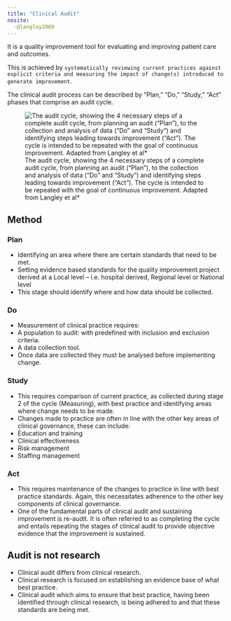 ```yaml
---
title: "Clinical Audit"
nosite:
  -@langley2009
---
```


::: callout
It is a quality improvement tool for evaluating and improving patient care and outcomes.

This is achieved by `systematically reviewing current practices against explicit criteria and measuring the impact of change(s) introduced to generate improvement`.
:::

The clinical audit process can be described by “Plan,” “Do,” “Study,” “Act” phases that comprise an audit cycle.

::: figure
![The audit cycle, showing the 4 necessary steps of a complete audit cycle, from planning an audit (“Plan”), to the collection and analysis of data (“Do” and “Study”) and identifying steps leading towards improvement (“Act”). The cycle is intended to be repeated with the goal of continuous improvement. Adapted from Langley et al\*](images/audit.png)
:::

## Method

### Plan

-   Identifying an area where there are certain standards that need to be met.
-   Setting evidence based standards for the quality improvement project derived at a Local level – i.e. hospital derived, Regional level or National level
-   This stage should identify where and how data should be collected.

### Do

-   Measurement of clinical practice requires:
-   A population to audit: with predefined with inclusion and exclusion criteria.
-   A data collection tool.
-   Once data are collected they must be analysed before implementing change.

### Study

-   This requires comparison of current practice, as collected during stage 2 of the cycle (Measuring), with best practice and identifying areas where change needs to be made.
-   Changes made to practice are often in line with the other key areas of clinical governance, these can include:
-   Education and training
-   Clinical effectiveness
-   Risk management
-   Staffing management

### Act

-   This requires maintenance of the changes to practice in line with best practice standards. Again, this necessitates adherence to the other key components of clinical governance.
-   One of the fundamental parts of clinical audit and sustaining improvement is re-audit. It is often referred to as completing the cycle and entails repeating the stages of clinical audit to provide objective evidence that the improvement is sustained.

## Audit is not research

-   Clinical audit differs from clinical research.
-   Clinical research is focused on establishing an evidence base of what best practice.
-   Clinical audit which aims to ensure that best practice, having been identified through clinical research, is being adhered to and that these standards are being met.
